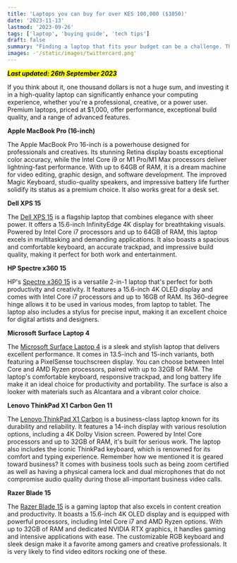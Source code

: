 ```yaml
---
title: 'Laptops you can buy for over KES 100,000 ($1050)'
date: '2023-11-13'
lastmod: '2023-09-26'
tags: ['laptop', 'buying guide', 'tech tips']
draft: false
summary: "Finding a laptop that fits your budget can be a challenge. This guide provides a list of laptops that you can buy for over KES 100,000 ($1050). Whether you're a student, a professional, or a casual user, these laptops offer a balance of performance and affordability."
images: -'/static/images/twittercard.png' 
---
```


***<mark>Last updated: 26th September 2023</mark>***

If you think about it, one thousand dollars is not a huge sum, and investing it in a high-quality laptop can significantly enhance your computing experience, whether you're a professional, creative, or a power user. Premium laptops, priced at $1,000, offer performance, exceptional build quality, and a range of advanced features.

**Apple MacBook Pro (16-inch)**

The Apple MacBook Pro 16-inch is a powerhouse designed for professionals and creatives. Its stunning Retina display boasts exceptional color accuracy, while the Intel Core i9 or M1 Pro/M1 Max processors deliver lightning-fast performance. With up to 64GB of RAM, it is a dream machine for video editing, graphic design, and software development. The improved Magic Keyboard, studio-quality speakers, and impressive battery life further solidify its status as a premium choice. It also works great for a desk set.

**Dell XPS 15**

The [Dell XPS 15](https://www.dell.com/en-us/shop/dell-laptops/xps-15-laptop/spd/xps-15-9530-laptop) is a flagship laptop that combines elegance with sheer power. It offers a 15.6-inch InfinityEdge 4K display for breathtaking visuals. Powered by Intel Core i7 processors and up to 64GB of RAM, this laptop excels in multitasking and demanding applications. It also boasts a spacious and comfortable keyboard, an accurate trackpad, and impressive build quality, making it perfect for both work and entertainment.

**HP Spectre x360 15**

HP's [Spectre x360 15](https://www.hp.com/emea_middle_east-en/products/laptops/product-details/32748526) is a versatile 2-in-1 laptop that's perfect for both productivity and creativity. It features a 15.6-inch 4K OLED display and comes with Intel Core i7 processors and up to 16GB of RAM. Its 360-degree hinge allows it to be used in various modes, from laptop to tablet. The laptop also includes a stylus for precise input, making it an excellent choice for digital artists and designers.

**Microsoft Surface Laptop 4**

The [Microsoft Surface Laptop 4](https://www.microsoft.com/en-us/d/surface-laptop-4/946627fb12t1) is a sleek and stylish laptop that delivers excellent performance. It comes in 13.5-inch and 15-inch variants, both featuring a PixelSense touchscreen display. You can choose between Intel Core and AMD Ryzen processors, paired with up to 32GB of RAM. The laptop's comfortable keyboard, responsive trackpad, and long battery life make it an ideal choice for productivity and portability. The surface is also a looker with materials such as Alcantara and a vibrant color choice.

**Lenovo ThinkPad X1 Carbon Gen 11**

The [Lenovo ThinkPad X1 Carbon](https://www.lenovo.com/ke/en/laptops/thinkpad/thinkpad-x1/ThinkPad-X1-Carbon-Gen-11/p/LEN101T0049) is a business-class laptop known for its durability and reliability. It features a 14-inch display with various resolution options, including a 4K Dolby Vision screen. Powered by Intel Core processors and up to 32GB of RAM, it's built for serious work. The laptop also includes the iconic ThinkPad keyboard, which is renowned for its comfort and typing experience. Remember how we mentioned it is geared toward business? It comes with business tools such as being zoom certified as well as having a physical camera lock and dual microphones that do not compromise audio quality during those all-important business video calls.

**Razer Blade 15**

The [Razer Blade 15](https://www.razer.com/gaming-laptops/razer-blade-15-2022) is a gaming laptop that also excels in content creation and productivity. It boasts a 15.6-inch 4K OLED display and is equipped with powerful processors, including Intel Core i7 and AMD Ryzen options. With up to 32GB of RAM and dedicated NVIDIA RTX graphics, it handles gaming and intensive applications with ease. The customizable RGB keyboard and sleek design make it a favorite among gamers and creative professionals. It is very likely to find video editors rocking one of these.